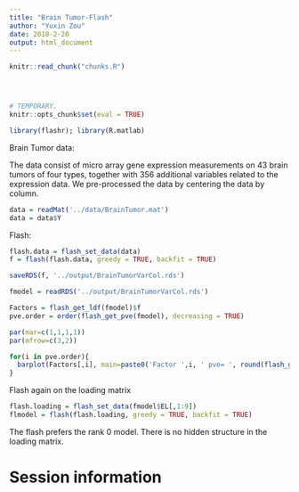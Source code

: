 ```yaml
---
title: "Brain Tumor-Flash"
author: "Yuxin Zou"
date: 2018-2-20
output: html_document
---
```


```r
knitr::read_chunk("chunks.R")
```

<!-- Update knitr chunk options -->
```r
```

<!-- Insert the date the file was last updated -->
```r
```

<!-- Insert the code version (Git commit SHA1) if Git repository exists and R
 package git2r is installed -->
```r
```

```r
# TEMPORARY.
knitr::opts_chunk$set(eval = TRUE)
```

```r
library(flashr); library(R.matlab)
```

Brain Tumor data:

The data consist of micro array gene expression measurements on 43 brain tumors of four types, together with 356 additional variables related to the expression data. We pre-processed the data by centering the data by column.
```r
data = readMat('../data/BrainTumor.mat')
data = data$Y
```

Flash:
```r
flash.data = flash_set_data(data)
f = flash(flash.data, greedy = TRUE, backfit = TRUE)

saveRDS(f, '../output/BrainTumorVarCol.rds')
```

```r
fmodel = readRDS('../output/BrainTumorVarCol.rds')
```

```r
Factors = flash_get_ldf(fmodel)$f
pve.order = order(flash_get_pve(fmodel), decreasing = TRUE)
```
```r
par(mar=c(1,1,1,1))
par(mfrow=c(3,2))

for(i in pve.order){
  barplot(Factors[,i], main=paste0('Factor ',i, ' pve= ', round(flash_get_pve(fmodel)[i],3)), las=2, cex.names = 0.4, names="")
}
```

Flash again on the loading matrix
```r
flash.loading = flash_set_data(fmodel$EL[,1:9])
flmodel = flash(flash.loading, greedy = TRUE, backfit = TRUE)
```

The flash prefers the rank 0 model. There is no hidden structure in the loading matrix.

# Session information

<!-- Insert the session information into the document -->
```r
```
